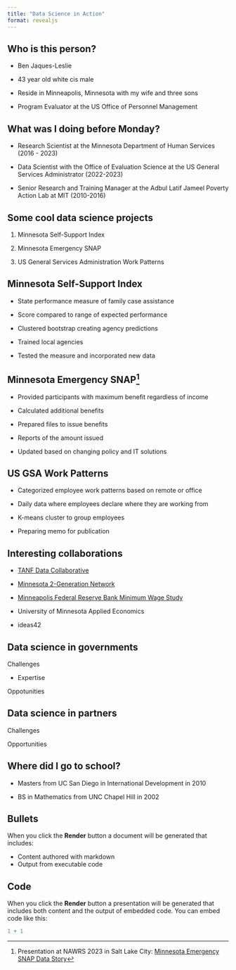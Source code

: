 ```yaml
---
title: "Data Science in Action"
format: revealjs
---
```


## Who is this person?

-   Ben Jaques-Leslie

-   43 year old white cis male

-   Reside in Minneapolis, Minnesota with my wife and three sons

-   Program Evaluator at the US Office of Personnel Management

## What was I doing before Monday?

-   Research Scientist at the Minnesota Department of Human Services (2016 - 2023)

-   Data Scientist with the Office of Evaluation Science at the US General Services Administrator (2022-2023)

-   Senior Research and Training Manager at the Adbul Latif Jameel Poverty Action Lab at MIT (2010-2016)

## Some cool data science projects

1.  Minnesota Self-Support Index

2.  Minnesota Emergency SNAP

3.  US General Services Administration Work Patterns

## Minnesota Self-Support Index

-   State performance measure of family case assistance

-   Score compared to range of expected performance

-   Clustered bootstrap creating agency predictions

-   Trained local agencies

-   Tested the measure and incorporated new data

## Minnesota Emergency SNAP[^1]

[^1]: Presentation at NAWRS 2023 in Salt Lake City: [Minnesota Emergency SNAP Data Story](https://bpffjl.github.io/esnap-nawrs/scripts/slides.html#/title-slide)

-   Provided participants with maximum benefit regardless of income

-   Calculated additional benefits

-   Prepared files to issue benefits

-   Reports of the amount issued

-   Updated based on changing policy and IT solutions

## US GSA Work Patterns

-   Categorized employee work patterns based on remote or office

-   Daily data where employees declare where they are working from

-   K-means cluster to group employees

-   Preparing memo for publication

## Interesting collaborations

-   [TANF Data Collaborative](https://www.acf.hhs.gov/opre/report/tanf-data-collaborative-pilot-profiles-collection-data-analytics-projects-state-county)

-   [Minnesota 2-Generation Network](https://mn.gov/dhs/2-generation/about/)

-   [Minneapolis Federal Reserve Bank Minimum Wage Study](https://www.minneapolisfed.org/research/working-papers/minimum-wages-and-labor-markets-in-the-twin-cities)

-   University of Minnesota Applied Economics

-   ideas42

## Data science in governments

Challenges

-   Expertise

Oppotunities

## Data science in partners

Challenges

Opportunities

## Where did I go to school?

-   Masters from UC San Diego in International Development in 2010

-   BS in Mathematics from UNC Chapel Hill in 2002

## Bullets

When you click the **Render** button a document will be generated that includes:

-   Content authored with markdown
-   Output from executable code

## Code

When you click the **Render** button a presentation will be generated that includes both content and the output of embedded code. You can embed code like this:

```r
1 + 1
```

